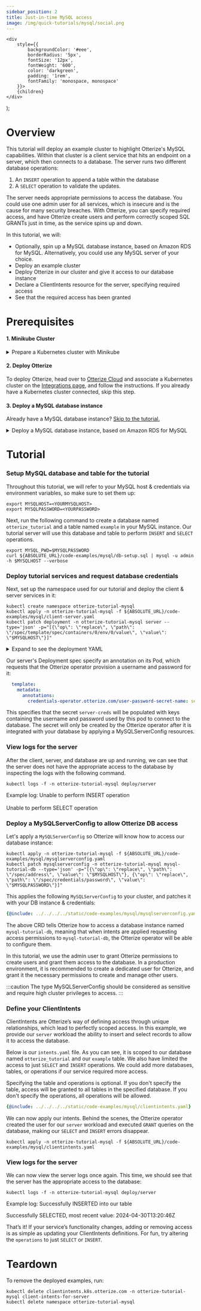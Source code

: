 ```yaml
---
sidebar_position: 2
title: Just-in-time MySQL access
image: /img/quick-tutorials/mysql/social.png
---
```



    <div
        style={{
            backgroundColor: '#eee',
            borderRadius: '5px',
            fontSize: '12px',
            fontWeight: '600',
            color: 'darkgreen',
            padding: '1rem',
            fontFamily: 'monospace, monospace'
        }}>
        {children}
    </div>
);


# Overview
This tutorial will deploy an example cluster to highlight Otterize's MySQL capabilities. Within that cluster is a client service that hits an endpoint on a server, which then connects to a database. The server runs two different database operations:
1. An `INSERT` operation to append a table within the database
2. A `SELECT` operation to validate the updates.

The server needs appropriate permissions to access the database. You could use one admin user for all services, which is insecure and is the cause for many security breaches. With Otterize, you can specify required access, and have Otterize create users and perform correctly scoped SQL GRANTs just in time, as the service spins up and down.

In this tutorial, we will:
* Optionally, spin up a MySQL database instance, based on Amazon RDS for MySQL. Alternatively, you could use any MySQL server of your choice.
* Deploy an example cluster
* Deploy Otterize in our cluster and give it access to our database instance
* Declare a ClientIntents resource for the server, specifying required access
* See that the required access has been granted

# Prerequisites

#### 1. Minikube Cluster
<details>
    <summary>Prepare a Kubernetes cluster with Minikube</summary>

For this tutorial you'll need a local Kubernetes cluster. Having a cluster with a [CNI](https://kubernetes.io/docs/concepts/extend-kubernetes/compute-storage-net/network-plugins/) that supports [NetworkPolicies](https://kubernetes.io/docs/concepts/services-networking/network-policies/) isn't required for this tutorial, but is recommended so that your cluster works with other tutorials.

If you don't have the Minikube CLI, first [install it](https://minikube.sigs.k8s.io/docs/start/).

Then start your Minikube cluster with Calico, in order to enforce network policies.

```shell
minikube start --cpus=4 --memory 4096 --disk-size 32g --cni=calico
```
</details>

#### 2. Deploy Otterize
To deploy Otterize, head over to [Otterize Cloud](https://app.otterize.com) and associate a Kubernetes cluster on the [Integrations page](https://app.otterize.com/integrations), and follow the instructions. If you already have a Kubernetes cluster connected, skip this step.

#### 3. Deploy a MySQL database instance
Already have a MySQL database instance? [Skip to the tutorial.](#tutorial)

<details>
<summary>Deploy a MySQL database instance, based on Amazon RDS for MySQL</summary>

Follow the [installation instructions on the AWS RDS documentation](https://docs.aws.amazon.com/AmazonRDS/latest/UserGuide/CHAP_GettingStarted.CreatingConnecting.MySQL.html#CHAP_GettingStarted.Creating.MySQL).

<li>
    You may use the Free tier template for this tutorial.
</li>
<li>
    Under "Settings", choose "Auto generate password". Make sure you save the generated password after the instance is created.
</li>
<li>
    Under "Connectivity", enable public access to allow access from your Kubernetes cluster. Otterize will require that access to manage credentials for you.
    Additionally, make sure you choose a security group that allows inbound access from the internet.
</li>

</details>



# Tutorial

### Setup MySQL database and table for the tutorial
Throughout this tutorial, we will refer to your MySQL host & credentials via environment variables, so make sure to set them up:
```shell
export MYSQLHOST=<YOURMYSQLHOST>
export MYSQLPASSWORD=<YOURPASSWORD>
```

Next, run the following command to create a database named `otterize_tutorial` and a table named `example` in your MySQL instance.
Our tutorial server will use this database and table to perform `INSERT` and `SELECT` operations.
```shell
export MYSQL_PWD=$MYSQLPASSWORD
curl ${ABSOLUTE_URL}/code-examples/mysql/db-setup.sql | mysql -u admin -h $MYSQLHOST --verbose
```

### Deploy tutorial services and request database credentials
Next, set up the namespace used for our tutorial and deploy the client & server services in it:

```shell
kubectl create namespace otterize-tutorial-mysql
kubectl apply -n otterize-tutorial-mysql -f ${ABSOLUTE_URL}/code-examples/mysql/client-server.yaml
kubectl patch deployment -n otterize-tutorial-mysql server --type='json' -p="[{\"op\": \"replace\", \"path\": \"/spec/template/spec/containers/0/env/0/value\", \"value\": \"$MYSQLHOST\"}]"
```


<details>
<summary>Expand to see the deployment YAML</summary>

```yaml
{@include: ../../../../static/code-examples/mysql/client-server.yaml}
```
</details>

Our server's Deployment spec specify an annotation on its Pod, which requests that the Otterize operator provision a username and password for it:
```yaml
  template:
    metadata:
      annotations:
        credentials-operator.otterize.com/user-password-secret-name: server-creds
```
This specifies that the secret `server-creds` will be populated with keys containing the username and password used by this pod to connect to the database.
The secret will only be created by the Otterize operator after it is integrated with your database by applying a MySQLServerConfig resources.


### View logs for the server
After the client, server, and database are up and running, we can see that the server does not have the appropriate access to the database by inspecting the logs with the following command.

```shell
kubectl logs -f -n otterize-tutorial-mysql deploy/server
```

Example log:
<Terminal>
    Unable to perform INSERT operation
    <br></br>
    Unable to perform SELECT operation
</Terminal>


### Deploy a MySQLServerConfig to allow Otterize DB access
Let's apply a `MySQLServerConfig` so Otterize will know how to access our database instance:
```shell
kubectl apply -n otterize-tutorial-mysql -f ${ABSOLUTE_URL}/code-examples/mysql/mysqlserverconfig.yaml
kubectl patch mysqlserverconfig -n otterize-tutorial-mysql mysql-tutorial-db --type='json' -p="[{\"op\": \"replace\", \"path\": \"/spec/address\", \"value\": \"$MYSQLHOST\"}, {\"op\": \"replace\", \"path\": \"/spec/credentials/password\", \"value\": \"$MYSQLPASSWORD\"}]"
```

This applies the following `MySQLServerConfig` to your cluster, and patches it with your DB instance & credentials:


```yaml
{@include: ../../../../static/code-examples/mysql/mysqlserverconfig.yaml}
```

The above CRD tells Otterize how to access a database instance named `mysql-tutorial-db`, meaning that when intents
are applied requesting access permissions to `mysql-tutorial-db`, the Otterize operator will be able to configure
them.

In this tutorial, we use the admin user to grant Otterize permissions to create users and grant them access to the database.
In a production environment, it is recommended to create a dedicated user for Otterize, and grant it the necessary permissions to create and manage other users.

:::caution
The type MySQLServerConfig should be considered as sensitive and require high cluster privileges to access.
:::


### Define your ClientIntents

ClientIntents are Otterize’s way of defining access through unique relationships, which lead to perfectly scoped access. In this example, we provide our `server` workload the ability to insert and select records to allow it to access the database.

Below is our `intents.yaml` file. As you can see, it is scoped to our database named `otterize_tutorial` and our `example` table. We also have limited the access to just `SELECT` and `INSERT` operations. We could add more databases, tables, or operations if our service required more access.

Specifying the table and operations is optional. If you don't specify the table, access will be granted to all tables in the specified database. If you don't specify the operations, all operations will be allowed.
```yaml
{@include: ../../../../static/code-examples/mysql/clientintents.yaml}
```
We can now apply our intents. Behind the scenes, the Otterize operator created the user for our `server` workload and executed `GRANT` queries on the database, making our `SELECT` and `INSERT` errors disappear.

```shell
kubectl apply -n otterize-tutorial-mysql -f ${ABSOLUTE_URL}/code-examples/mysql/clientintents.yaml
```

### View logs for the server
We can now view the server logs once again. This time, we should see that the server has the appropriate access to the database:

```shell
kubectl logs -f -n otterize-tutorial-mysql deploy/server
```

Example log:
<Terminal>
Successfully INSERTED into our table

Successfully SELECTED, most recent value:  2024-04-30T13:20:46Z
</Terminal>

That’s it! If your service’s functionality changes, adding or removing access is as simple as updating your ClientIntents definitions. For fun, try altering the `operations` to just `SELECT` or `INSERT`.

# Teardown
To remove the deployed examples, run:
```shell
kubectl delete clientintents.k8s.otterize.com -n otterize-tutorial-mysql client-intents-for-server
kubectl delete namespace otterize-tutorial-mysql
```
